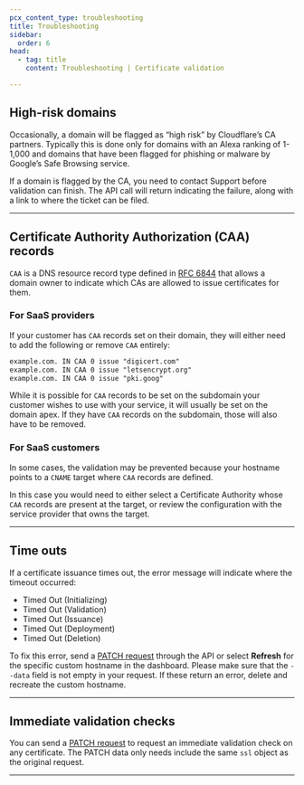 ```yaml
---
pcx_content_type: troubleshooting
title: Troubleshooting
sidebar:
  order: 6
head:
  - tag: title
    content: Troubleshooting | Certificate validation

---
```


## High-risk domains

Occasionally, a domain will be flagged as “high risk” by Cloudflare’s CA partners. Typically this is done only for domains with an Alexa ranking of 1-1,000 and domains that have been flagged for phishing or malware by Google’s Safe Browsing service.

If a domain is flagged by the CA, you need to contact Support before validation can finish. The API call will return indicating the failure, along with a link to where the ticket can be filed.

***

## Certificate Authority Authorization (CAA) records

`CAA` is a DNS resource record type defined in [RFC 6844](https://datatracker.ietf.org/doc/html/rfc6844) that allows a domain owner to indicate which CAs are allowed to issue certificates for them.

### For SaaS providers

If your customer has `CAA` records set on their domain, they will either need to add the following or remove `CAA` entirely:

```txt
example.com. IN CAA 0 issue "digicert.com"
example.com. IN CAA 0 issue "letsencrypt.org"
example.com. IN CAA 0 issue "pki.goog"
```

While it is possible for `CAA` records to be set on the subdomain your customer wishes to use with your service, it will usually be set on the domain apex. If they have `CAA` records on the subdomain, those will also have to be removed.

### For SaaS customers

In some cases, the validation may be prevented because your hostname points to a `CNAME` target where `CAA` records are defined.

In this case you would need to either select a Certificate Authority whose `CAA` records are present at the target, or review the configuration with the service provider that owns the target.

***

## Time outs

If a certificate issuance times out, the error message will indicate where the timeout occurred:

* Timed Out (Initializing)
* Timed Out (Validation)
* Timed Out (Issuance)
* Timed Out (Deployment)
* Timed Out (Deletion)

To fix this error, send a [PATCH request](/api/resources/custom_hostnames/methods/edit/) through the API or select **Refresh** for the specific custom hostname in the dashboard. Please make sure that the `--data` field is not empty in your request.
If these return an error, delete and recreate the custom hostname.

***

## Immediate validation checks

You can send a [PATCH request](/api/resources/custom_hostnames/methods/edit/) to request an immediate validation check on any certificate. The PATCH data only needs include the same `ssl` object as the original request.

***
